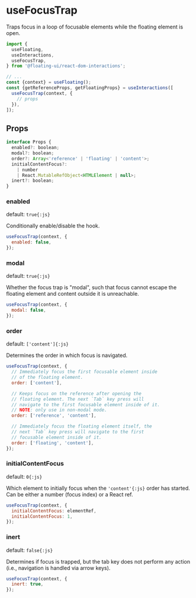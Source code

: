 # useFocusTrap

Traps focus in a loop of focusable elements while the floating
element is open.

```js /useFocusTrap/
import {
  useFloating,
  useInteractions,
  useFocusTrap,
} from '@floating-ui/react-dom-interactions';

// ...
const {context} = useFloating();
const {getReferenceProps, getFloatingProps} = useInteractions([
  useFocusTrap(context, {
    // props
  }),
]);
```

## Props

```js
interface Props {
  enabled?: boolean;
  modal?: boolean;
  order?: Array<'reference' | 'floating' | 'content'>;
  initialContentFocus?:
    | number
    | React.MutableRefObject<HTMLElement | null>;
  inert?: boolean;
}
```

### enabled

default: `true{:js}`

Conditionally enable/disable the hook.

```js
useFocusTrap(context, {
  enabled: false,
});
```

### modal

default: `true{:js}`

Whether the focus trap is "modal", such that focus cannot escape
the floating element and content outside it is unreachable.

```js
useFocusTrap(context, {
  modal: false,
});
```

### order

default: `['content']{:js}`

Determines the order in which focus is navigated.

```js
useFocusTrap(context, {
  // Immediately focus the first focusable element inside
  // of the floating element.
  order: ['content'],

  // Keeps focus on the reference after opening the
  // floating element. The next `Tab` key press will
  // navigate to the first focusable element inside of it.
  // NOTE: only use in non-modal mode.
  order: ['reference', 'content'],

  // Immediately focus the floating element itself, the
  // next `Tab` key press will navigate to the first
  // focusable element inside of it.
  order: ['floating', 'content'],
});
```

### initialContentFocus

default: `0{:js}`

Which element to initially focus when the `'content'{:js}` order
has started. Can be either a number (focus index) or a React ref.

```js
useFocusTrap(context, {
  initialContentFocus: elementRef,
  initialContentFocus: 1,
});
```

### inert

default: `false{:js}`

Determines if focus is trapped, but the tab key does not perform
any action (i.e., navigation is handled via arrow keys).

```js
useFocusTrap(context, {
  inert: true,
});
```
